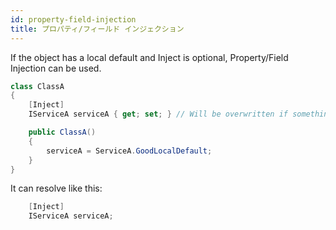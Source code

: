 ```yaml
---
id: property-field-injection
title: プロパティ/フィールド インジェクション
---
```


If the object has a local default and Inject is optional,
Property/Field Injection can be used.

```csharp
class ClassA
{
    [Inject]
    IServiceA serviceA { get; set; } // Will be overwritten if something is registered.

    public ClassA()
    {
        serviceA = ServiceA.GoodLocalDefault;
    }
}
```

It can resolve like this:

```csharp
    [Inject]
    IServiceA serviceA;
```
